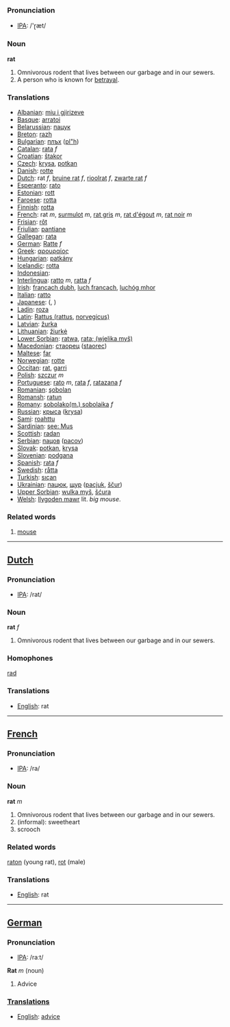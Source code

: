 === Pronunciation ===
*[[w:IPA|IPA]]: /'ɽæt/

=== Noun ===

'''rat'''

#Omnivorous rodent that lives between our garbage and in our sewers.
#A person who is known for [[betrayal]].

=== Translations ===
*[[Albanian]]: [[miu i gjirizeve]]
*[[Basque]]: [[arratoi]]
*[[Belarussian]]: [[пацук]]
*[[Breton]]: [[razh]]
*[[Bulgarian]]: [[плъх]] ([[pl"h]])
*[[Catalan]]: [[rata]] ''f''
*[[Croatian]]: [[štakor]]
*[[Czech]]: [[krysa]], [[potkan]]
*[[Danish]]: [[rotte]]
*[[Dutch]]: rat ''f'', [[bruine rat]] ''f'', [[rioolrat]] ''f'', [[zwarte rat]] ''f''
*[[Esperanto]]: [[rato]]
*[[Estonian]]: [[rott]]
*[[Faroese]]: [[rotta]]
*[[Finnish]]: [[rotta]]
*[[French]]: rat ''m'', [[surmulot]] ''m'', [[rat gris]] ''m'', [[rat d'égout]] ''m'', [[rat noir]] ''m''
*[[Frisian]]: [[rôt]]
*[[Friulian]]: [[pantiane]]
*[[Gallegan]]: [[rata]]
*[[German]]: [[Ratte]] ''f''
*[[Greek]]: [[αρουραίος]] '' ''
*[[Hungarian]]: [[patkány]]
*[[Icelandic]]: [[rotta]]
*[[Indonesian]]: [[]]
*[[Interlingua]]: [[ratto]] ''m'', [[ratta]] ''f''
*[[Irish]]: [[francach dubh]], [[luch francach]], [[luchóg mhor]]
*[[Italian]]: [[ratto]] '' ''
*[[Japanese]]: [[]] ([[]], )
*[[Ladin]]: [[roza]]
*[[Latin]]: [[Rattus (rattus]], [[norvegicus)]] '' ''
*[[Latvian]]: [[žurka]]
*[[Lithuanian]]: [[žiurkė]]
*[[Lower Sorbian]]: [[ratwa]], [[rata; (wjelika myš)]]
*[[Macedonian]]: [[стаорец]] ([[staorec]])
*[[Maltese]]: [[far]]
*[[Norwegian]]: [[rotte]]
*[[Occitan]]: [[rat]], [[garri]]
*[[Polish]]: [[szczur]] ''m''
*[[Portuguese]]: [[rato]] ''m'', [[rata]] ''f'', [[ratazana]] ''f''
*[[Romanian]]: [[şobolan]]
*[[Romansh]]: [[ratun]]
*[[Romany]]: [[sobolako(m.) sobolaika]] ''f''
*[[Russian]]: [[крыса]] ([[krysa]]) '' ''
*[[Sami]]: [[roahttu]]
*[[Sardinian]]: [[see: Mus]]
*[[Scottish]]: [[radan]]
*[[Serbian]]: [[пацов]] ([[pacov]])
*[[Slovak]]: [[potkan]], [[krysa]]
*[[Slovenian]]: [[podgana]]
*[[Spanish]]: [[rata]] ''f''
*[[Swedish]]: [[råtta]]
*[[Turkish]]: [[sıçan]]
*[[Ukrainian]]: [[пацюк]], [[щур]] ([[pacjuk]], [[ščur]])
*[[Upper Sorbian]]: [[wulka myš]], [[šćura]]
*[[Welsh]]: [[llygoden mawr]] lit. ''big mouse''.

=== Related words ===

#[[mouse]]

----

==[[Dutch]]==

=== Pronunciation ===
*[[w:IPA|IPA]]: /rat/

=== Noun ===

'''rat''' ''f''

#Omnivorous rodent that lives between our garbage and in our sewers.

=== Homophones ===

[[rad]]

=== Translations ===
*[[English]]: rat

----

==[[French]]==

=== Pronunciation ===
*[[w:IPA|IPA]]: /ra/

=== Noun ===

'''rat''' ''m''

#Omnivorous rodent that lives between our garbage and in our sewers.
#(informal): sweetheart
#scrooch

=== Related words ===

[[raton]] (young rat), 
[[rot]] (male)

=== Translations ===
*[[English]]: rat

----

==[[German]]==

=== Pronunciation ===
*[[w:IPA|IPA]]: /raːt/

'''Rat''' ''m'' (noun)

# Advice

===[[Translation]]s===
*[[English]]: [[advice]]